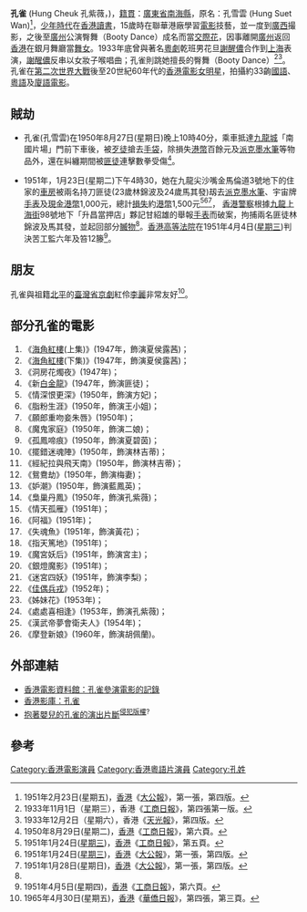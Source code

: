 '''孔雀''' (Hung Cheuk 孔紫薇，{{bd|1923年}})，[[籍貫|籍貫]]：[[廣東省|廣東省]][[南海縣|南海縣]]，原名：孔雪雲 (Hung Suet Wan)<ref name="ReferenceA">1951年2月23日(星期五)，[[香港|香港]]《[[大公報|大公報]]》，第一張，第四版。</ref>，[[少年|少年]][[時代|時代]]在[[香港|香港]][[讀書|讀書]]，15歲時在聯華港廠學習[[電影|電影]]技藝，並一度到[[廣西|廣西]]撮影，之後至[[廣州|廣州]]公演臀舞（Booty Dance）成名而當[[交際花|交際花]]，因事離開[[廣州|廣州]]返回[[香港|香港]]在銀月舞廳當[[舞女|舞女]]。1933年底曾與著名[[粵劇|粵劇]]乾班男花旦[[謝醒儂|謝醒儂]]合作到[[上海|上海]]表演，[[謝醒儂|謝醒儂]]反串以女妝子喉唱曲；孔雀則跳她擅長的臀舞（Booty Dance）<ref>1933年11月1日（星期三），香港《[[工商日報|工商日報]]》，第四張第一版。</ref><ref>1933年12月2日（星期六），香港《[[天光報|天光報]]》，第四版。</ref>。孔雀在[[第二次世界大戰|第二次世界大戰]]後至20世紀60年代的[[香港|香港]][[電影|電影]][[女|女]][[明星|明星]]，拍攝約33齣[[國語|國語]]、[[粵語|粵語]]及[[閩南語|廈語]][[電影|電影]]。

== 賊劫 ==
* 孔雀(孔雪雲)在1950年8月27日(星期日)晚上10時40分，乘車抵達[[九龍城|九龍城]]「南國片場」門前下車後，被[[歹徒|歹徒]]搶去[[手袋|手袋]]，除損失[[港幣|港幣]]百餘元及[[派克|派克]][[墨水筆|墨水筆]]等物品外，還在糾纏期間被[[匪徒|匪徒]]連擊數拳受傷<ref>1950年8月29日(星期二)，[[香港|香港]]《[[工商日報|工商日報]]》，第六頁。</ref>。

* 1951年，1月23日(星期二)下午4時30，她在九龍尖沙嘴金馬倫道3號地下的住家的[[車房|車房]]被兩名持刀匪徒(23歲林錦波及24歲馬其發)刼去[[派克|派克]][[墨水筆|墨水筆]]、宇宙牌[[手表|手表]]及[[現金|現金]][[港幣|港幣]]1,000元，總計[[損失|損失]]約[[港幣|港幣]]1,500元<ref>1951年1月24日([[星期三|星期三]])，[[香港|香港]]《[[工商日報|工商日報]]》，第五頁。</ref><ref>1951年1月24日([[星期三|星期三]])，[[香港|香港]]《[[大公報|大公報]]》，第一張，第四版。</ref><ref>1951年1月28日(星期日)，[[香港|香港]]《[[大公報|大公報]]》，第一張，第四版。</ref>， [[香港|香港]][[警察|警察]]根據[[九龍|九龍]][[上海街|上海街]]98號地下「升昌當押店」夥記甘紹雄的舉報[[手表|手表]]而破案，拘捕兩名匪徒林錦波及馬其發，並起回部分[[贓物|贓物]]<ref name="ReferenceA"/>。[[香港|香港]][[高等法院|高等法院]]在1951年4月4日([[星期三|星期三]])判決苦工監六年及笞12籐<ref>1951年4月5日(星期四)，[[香港|香港]]《[[工商日報|工商日報]]》，第六頁。</ref>。

== 朋友 ==
孔雀與祖籍[[北平|北平]]的[[臺灣省|臺灣省]][[京劇|京劇]]紅伶[[李麗|李麗]]非常友好<ref>1965年4月30日(星期五)，[[香港|香港]]《[[華僑日報|華僑日報]]》，第四張，第三頁。</ref>。

== 部分孔雀的電影 ==
#《[[海角紅樓|海角紅樓]](上集)》(1947年，飾演夏侯露茜)；
#《[[海角紅樓|海角紅樓]](下集)》(1947年，飾演夏侯露茜)；
#《洞房花燭夜》(1947年)； 	  	
#《新[[白金龍|白金龍]]》(1947年，飾演匪徒)；
#《情深恨更深》(1950年，飾演方妃)；
#《脂粉生涯》(1950年，飾演王小姐)；
#《願郎重吻妾朱唇》(1950年)； 	  	
#《魔鬼家庭》(1950年，飾演二娘)；
#《孤鳳啼痕》(1950年，飾演夏碧茵)；
#《擺錯迷魂陣》(1950年，飾演林吉蒂)；
#《經紀拉與飛天南》(1950年，飾演林吉蒂)；
#《鴛鴦劫》(1950年，飾演梅妻)；
#《妒潮》(1950年，飾演藍鳳英)；
#《梟巢丹鳳》(1950年，飾演孔紫薇)；
#《情天孤雁》(1951年)；
#《阿福》(1951年)；
#《失魂魚》(1951年，飾演黃花)；
#《指天篤地》(1951年)；
#《魔宮妖后》(1951年，飾演宮主)；
#《銀燈魔影》(1951年)；
#《迷宮四妖》(1951年，飾演李梨)；
#《[[佳偶兵戎|佳偶兵戎]]》(1952年)；	  	
#《姊妹花》(1953年)；	  	
#《處處喜相逢》(1953年，飾演孔紫薇)；
#《漢武帝夢會衛夫人》(1954年)； 	  	
#《摩登新娘》(1960年，飾演胡佩蘭)。

==外部連結==
* [http://ipac.hkfa.lcsd.gov.hk/ipac20/ipac.jsp?session=1262E90056A9I.229&profile=hkfa&uri=link=3100036@!723@!3100024@!3100036&aspect=basic_search&menu=search&ri=3&source=192.168.110.61@!horizon&term=%E5%AD%94%E9%9B%80%2C&index=NAMEBRP 香港電影資料館：孔雀參演電影的記錄]{{dead link|date=2018年5月 |bot=InternetArchiveBot |fix-attempted=yes }}
* [http://hkmdb.com/db/people/view.mhtml?id=1377&display_set=big5 香港影庫：孔雀] {{Wayback|url=http://hkmdb.com/db/people/view.mhtml?id=1377&display_set=big5 |date=20160304082945 }}
* [http://www.youtube.com/watch?v=VmxrslfORr4 抱著嬰兒的孔雀的演出片斷]<sup>[[侵犯版權|侵犯版權]]?</sup>

==參考==
{{Reflist}}


[[Category:香港電影演員|Category:香港電影演員]]
[[Category:香港粵語片演員|Category:香港粵語片演員]]
[[Category:孔姓|Category:孔姓]]